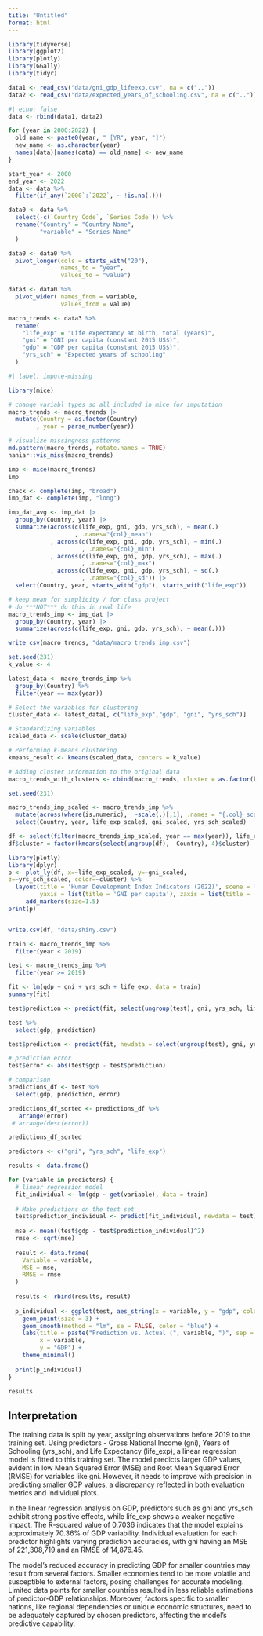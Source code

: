 ```yaml
---
title: "Untitled"
format: html
---
```


```r
library(tidyverse)
library(ggplot2)
library(plotly)
library(GGally)
library(tidyr)
```

```r
data1 <- read_csv("data/gni_gdp_lifeexp.csv", na = c(".."))
data2 <- read_csv("data/expected_years_of_schooling.csv", na = c(".."))
```

```r
#| echo: false
data <- rbind(data1, data2)
```

```r
for (year in 2000:2022) {
  old_name <- paste0(year, " [YR", year, "]")
  new_name <- as.character(year)
  names(data)[names(data) == old_name] <- new_name
}

start_year <- 2000
end_year <- 2022
data <- data %>%
  filter(if_any(`2000`:`2022`, ~ !is.na(.)))

data0 <- data %>%
  select(-c(`Country Code`, `Series Code`)) %>% 
  rename("Country" = "Country Name",
         "variable" = "Series Name"
  )

data0 <- data0 %>% 
  pivot_longer(cols = starts_with("20"),
               names_to = "year",
               values_to = "value")

data3 <- data0 %>% 
  pivot_wider( names_from = variable,
               values_from = value)

macro_trends <- data3 %>% 
  rename(
    "life_exp" = "Life expectancy at birth, total (years)",
    "gni" = "GNI per capita (constant 2015 US$)",
    "gdp" = "GDP per capita (constant 2015 US$)",
    "yrs_sch" = "Expected years of schooling"
  )
```

```r
#| label: impute-missing

library(mice)

# change variabl types so all included in mice for imputation
macro_trends <- macro_trends |>
  mutate(Country = as.factor(Country)
        , year = parse_number(year))

# visualize missingness patterns
md.pattern(macro_trends, rotate.names = TRUE)
naniar::vis_miss(macro_trends)

imp <- mice(macro_trends)
imp

check <- complete(imp, "broad")
imp_dat <- complete(imp, "long")

imp_dat_avg <- imp_dat |>
  group_by(Country, year) |>
  summarize(across(c(life_exp, gni, gdp, yrs_sch), ~ mean(.)
                   , .names="{col}_mean")
            , across(c(life_exp, gni, gdp, yrs_sch), ~ min(.)
                     , .names="{col}_min")
            , across(c(life_exp, gni, gdp, yrs_sch), ~ max(.)
                     , .names="{col}_max")
            , across(c(life_exp, gni, gdp, yrs_sch), ~ sd(.)
                     , .names="{col}_sd")) |>
  select(Country, year, starts_with("gdp"), starts_with("life_exp"))

# keep mean for simplicity / for class project 
# do ***NOT*** do this in real life
macro_trends_imp <- imp_dat |>
  group_by(Country, year) |>
  summarize(across(c(life_exp, gni, gdp, yrs_sch), ~ mean(.)))

write_csv(macro_trends, "data/macro_trends_imp.csv")
```

```r

set.seed(231)  
k_value <- 4  

latest_data <- macro_trends_imp %>%
  group_by(Country) %>%
  filter(year == max(year))  

# Select the variables for clustering
cluster_data <- latest_data[, c("life_exp","gdp", "gni", "yrs_sch")]

# Standardizing variables
scaled_data <- scale(cluster_data)

# Performing k-means clustering
kmeans_result <- kmeans(scaled_data, centers = k_value)

# Adding cluster information to the original data
macro_trends_with_clusters <- cbind(macro_trends, cluster = as.factor(kmeans_result$cluster))
```

```r
set.seed(231)

macro_trends_imp_scaled <- macro_trends_imp %>%
  mutate(across(where(is.numeric),  ~scale(.)[,1], .names = "{.col}_scaled")) %>%
  select(Country, year, life_exp_scaled, gni_scaled, yrs_sch_scaled)

df <- select(filter(macro_trends_imp_scaled, year == max(year)), life_exp_scaled, gni_scaled, yrs_sch_scaled)
df$cluster = factor(kmeans(select(ungroup(df), -Country), 4)$cluster)

library(plotly)
library(dplyr)
p <- plot_ly(df, x=~life_exp_scaled, y=~gni_scaled, 
z=~yrs_sch_scaled, color=~cluster) %>%
  layout(title = 'Human Development Index Indicators (2022)', scene = list(xaxis = list(title = 'Birth Life Expectancy (yrs)'), 
         yaxis = list(title = 'GNI per capita'), zaxis = list(title = 'Expected Years of Schooling (%)')))%>% 
     add_markers(size=1.5)
print(p)


write.csv(df, "data/shiny.csv")
```

```r
train <- macro_trends_imp %>%
  filter(year < 2019)

test <- macro_trends_imp %>%
  filter(year >= 2019)
```

```r
fit <- lm(gdp ~ gni + yrs_sch + life_exp, data = train)
summary(fit)
```

```r
test$prediction <- predict(fit, select(ungroup(test), gni, yrs_sch, life_exp))

test %>%
  select(gdp, prediction)
```

```r
test$prediction <- predict(fit, newdata = select(ungroup(test), gni, yrs_sch, life_exp))

# prediction error
test$error <- abs(test$gdp - test$prediction)

# comparison
predictions_df <- test %>%
  select(gdp, prediction, error)

predictions_df_sorted <- predictions_df %>%
   arrange(error)
 # arrange(desc(error))

predictions_df_sorted


```

```r
predictors <- c("gni", "yrs_sch", "life_exp")

results <- data.frame()

for (variable in predictors) {
  # linear regression model
  fit_individual <- lm(gdp ~ get(variable), data = train)
  
  # Make predictions on the test set
  test$prediction_individual <- predict(fit_individual, newdata = test)
  
  mse <- mean((test$gdp - test$prediction_individual)^2)
  rmse <- sqrt(mse)
  
  result <- data.frame(
    Variable = variable,
    MSE = mse,
    RMSE = rmse
  )
  
  results <- rbind(results, result)  
  
  p_individual <- ggplot(test, aes_string(x = variable, y = "gdp", color = "prediction_individual")) +
    geom_point(size = 3) +
    geom_smooth(method = "lm", se = FALSE, color = "blue") +
    labs(title = paste("Prediction vs. Actual (", variable, ")", sep = ""),
         x = variable,
         y = "GDP") +
    theme_minimal()
  
  print(p_individual)
}

results

```

## Interpretation

The training data is split by year, assigning observations before 2019 to the training set. Using predictors - Gross National Income (gni), Years of Schooling (yrs_sch), and Life Expectancy (life_exp), a linear regression model is fitted to this training set. The model predicts larger GDP values, evident in low Mean Squared Error (MSE) and Root Mean Squared Error (RMSE) for variables like gni. However, it needs to improve with precision in predicting smaller GDP values, a discrepancy reflected in both evaluation metrics and individual plots.

In the linear regression analysis on GDP, predictors such as gni and yrs_sch exhibit strong positive effects, while life_exp shows a weaker negative impact. The R-squared value of 0.7036 indicates that the model explains approximately 70.36% of GDP variability. Individual evaluation for each predictor highlights varying prediction accuracies, with gni having an MSE of 221,308,719 and an RMSE of 14,876.45.

The model's reduced accuracy in predicting GDP for smaller countries may result from several factors. Smaller economies tend to be more volatile and susceptible to external factors, posing challenges for accurate modeling. Limited data points for smaller countries resulted in less reliable estimations of predictor-GDP relationships. Moreover, factors specific to smaller nations, like regional dependencies or unique economic structures, need to be adequately captured by chosen predictors, affecting the model's predictive capability.
